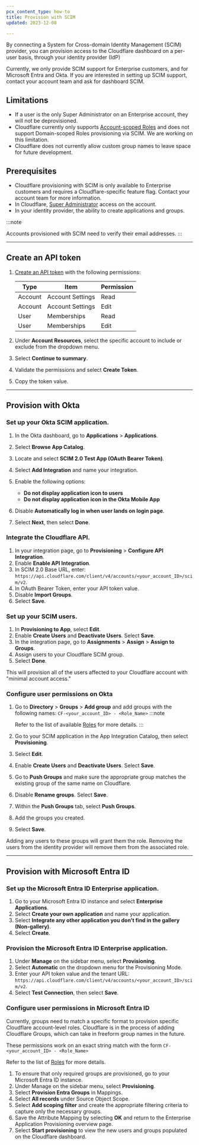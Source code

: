```yaml
---
pcx_content_type: how-to
title: Provision with SCIM
updated: 2023-12-08

---
```


By connecting a System for Cross-domain Identity Management (SCIM) provider, you can provision access to the Cloudflare dashboard on a per-user basis, through your identity provider (IdP)

Currently, we only provide SCIM support for Enterprise customers, and for Microsoft Entra and Okta. If you are interested in setting up SCIM support, contact your account team and ask for dashboard SCIM.

## Limitations

- If a user is the only Super Administrator on an Enterprise account, they will not be deprovisioned.
- Cloudflare currently only supports [Account-scoped Roles](/fundamentals/setup/manage-members/roles/#account-scoped-roles) and does not support Domain-scoped Roles provisioning via SCIM. We are working on this limitation.
- Cloudflare does not currently allow custom group names to leave space for future development.

## Prerequisites

- Cloudflare provisioning with SCIM is only available to Enterprise customers and requires a Cloudflare-specific feature flag. Contact your account team for more information.
- In Cloudflare, [Super Administrator](/fundamentals/setup/manage-members/roles/) access on the account.
- In your identity provider, the ability to create applications and groups.

:::note

Accounts provisioned with SCIM need to verify their email addresses. 
:::

---

## Create an API token

1. [Create an API token](/fundamentals/api/get-started/create-token/) with the following permissions:

   | Type    | Item             | Permission |
   | ------- | ---------------- | ---------- |
   | Account | Account Settings | Read       |
   | Account | Account Settings | Edit       |
   | User    | Memberships      | Read       |
   | User    | Memberships      | Edit       |

2. Under **Account Resources**, select the specific account to include or exclude from the dropdown menu.

3. Select **Continue to summary**.

4. Validate the permissions and select **Create Token**.

5. Copy the token value.

---

## Provision with Okta

### Set up your Okta SCIM application.

1. In the Okta dashboard, go to **Applications** > **Applications**.
2. Select **Browse App Catalog**.
3. Locate and select **SCIM 2.0 Test App (OAuth Bearer Token)**.
4. Select **Add Integration** and name your integration.
5. Enable the following options:

   * **Do not display application icon to users**
   * **Do not display application icon in the Okta Mobile App**

6. Disable **Automatically log in when user lands on login page**.
7. Select **Next**, then select **Done**.

### Integrate the Cloudflare API.

1. In your integration page, go to **Provisioning** > **Configure API Integration**.
2. Enable **Enable API Integration**.
3. In SCIM 2.0 Base URL, enter: `https://api.cloudflare.com/client/v4/accounts/<your_account_ID>/scim/v2`.
4. In OAuth Bearer Token, enter your API token value.
5. Disable **Import Groups**.
6. Select **Save**.

### Set up your SCIM users.

1. In **Provisioning to App**, select **Edit**.
2. Enable **Create Users** and **Deactivate Users**. Select **Save**.
3. In the integration page, go to **Assignments** > **Assign** > **Assign to Groups**.
4. Assign users to your Cloudflare SCIM group.
5. Select **Done**.

This will provision all of the users affected to your Cloudflare account with "minimal account access."

### Configure user permissions on Okta

1. Go to **Directory** > **Groups** > **Add group** and add groups with the following names:
   `CF-<your_account_ID> - <Role_Name>` 
   :::note

   Refer to the list of available [Roles](/fundamentals/setup/manage-members/roles/) for more details. 
   :::
2. Go to your SCIM application in the App Integration Catalog, then select **Provisioning**.
3. Select **Edit**.
4. Enable **Create Users** and **Deactivate Users**. Select **Save**.
5. Go to **Push Groups** and make sure the appropriate group matches the existing group of the same name on Cloudflare.
6. Disable **Rename groups**. Select **Save**.
7. Within the **Push Groups** tab, select **Push Groups**.
8. Add the groups you created.
9. Select **Save**.

Adding any users to these groups will grant them the role. Removing the users from the identity provider will remove them from the associated role.

---

## Provision with Microsoft Entra ID

### Set up the Microsoft Entra ID Enterprise application.

1. Go to your Microsoft Entra ID instance and select **Enterprise Applications**.
2. Select **Create your own application** and name your application.
3. Select **Integrate any other application you don’t find in the gallery (Non-gallery)**.
4. Select **Create**.

### Provision the Microsoft Entra ID Enterprise application.

1. Under **Manage** on the sidebar menu, select **Provisioning**.
2. Select **Automatic** on the dropdown menu for the Provisioning Mode.
3. Enter your API token value and the tenant URL: `https://api.cloudflare.com/client/v4/accounts/<your_account_ID>/scim/v2`.
4. Select **Test Connection**, then select **Save**.

### Configure user permissions in Microsoft Entra ID

Currently, groups need to match a specific format to provision specific Cloudflare account-level roles. Cloudflare is in the process of adding Cloudflare Groups, which can take in freeform group names in the future.

These permissions work on an exact string match with the form `CF-<your_account_ID> - <Role_Name>`

Refer to the list of [Roles](/fundamentals/setup/manage-members/roles/) for more details.

1. To ensure that only required groups are provisioned, go to your Microsoft Entra ID instance.
2. Under Manage on the sidebar menu, select **Provisioning**.
3. Select **Provision Entra Groups** in Mappings.
4. Select **All records** under Source Object Scope.
5. Select **Add scoping filter** and create the appropriate filtering criteria to capture only the necessary groups.
6. Save the Attribute Mapping by selecting **OK** and return to the Enterprise Application Provisioning overview page.
7. Select **Start provisioning** to view the new users and groups populated on the Cloudflare dashboard.